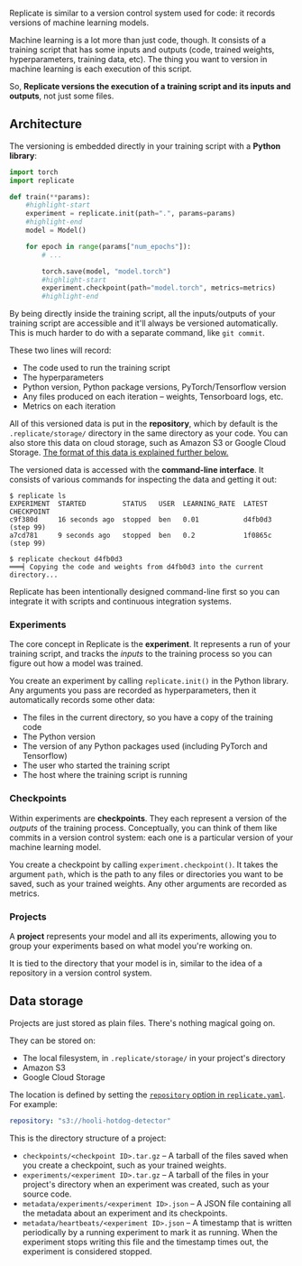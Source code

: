 
<DocsLayout title="How it works">


Replicate is similar to a version control system used for code: it records versions of machine learning models.

Machine learning is a lot more than just code, though. It consists of a training script that has some inputs and outputs (code, trained weights, hyperparameters, training data, etc). The thing you want to version in machine learning is each execution of this script.

So, **Replicate versions the execution of a training script and its inputs and outputs**, not just some files.

## Architecture

The versioning is embedded directly in your training script with a **Python library**:

```python title="train.py"
import torch
import replicate

def train(**params):
    #highlight-start
    experiment = replicate.init(path=".", params=params)
    #highlight-end
    model = Model()

    for epoch in range(params["num_epochs"]):
        # ...

        torch.save(model, "model.torch")
        #highlight-start
        experiment.checkpoint(path="model.torch", metrics=metrics)
        #highlight-end
```

By being directly inside the training script, all the inputs/outputs of your training script are accessible and it'll always be versioned automatically. This is much harder to do with a separate command, like `git commit`.

These two lines will record:

- The code used to run the training script
- The hyperparameters
- Python version, Python package versions, PyTorch/Tensorflow version
- Any files produced on each iteration – weights, Tensorboard logs, etc.
- Metrics on each iteration

All of this versioned data is put in the **repository**, which by default is the `.replicate/storage/` directory in the same directory as your code. You can also store this data on cloud storage, such as Amazon S3 or Google Cloud Storage. [The format of this data is explained further below.](#data-storage)

The versioned data is accessed with the **command-line interface**. It consists of various commands for inspecting the data and getting it out:

```shell-session
$ replicate ls
EXPERIMENT  STARTED         STATUS   USER  LEARNING_RATE  LATEST CHECKPOINT
c9f380d     16 seconds ago  stopped  ben   0.01           d4fb0d3 (step 99)
a7cd781     9 seconds ago   stopped  ben   0.2            1f0865c (step 99)

$ replicate checkout d4fb0d3
═══╡ Copying the code and weights from d4fb0d3 into the current directory...
```

Replicate has been intentionally designed command-line first so you can integrate it with scripts and continuous integration systems.

<!-- ## Concepts -->

### Experiments

The core concept in Replicate is the **experiment**. It represents a run of your training script, and tracks the _inputs_ to the training process so you can figure out how a model was trained.

You create an experiment by calling `replicate.init()` in the Python library. Any arguments you pass are recorded as hyperparameters, then it automatically records some other data:

- The files in the current directory, so you have a copy of the training code
- The Python version
- The version of any Python packages used (including PyTorch and Tensorflow)
- The user who started the training script
- The host where the training script is running

### Checkpoints

Within experiments are **checkpoints**. They each represent a version of the _outputs_ of the training process. Conceptually, you can think of them like commits in a version control system: each one is a particular version of your machine learning model.

You create a checkpoint by calling `experiment.checkpoint()`. It takes the argument `path`, which is the path to any files or directories you want to be saved, such as your trained weights. Any other arguments are recorded as metrics.

### Projects

A **project** represents your model and all its experiments, allowing you to group your experiments based on what model you're working on.

It is tied to the directory that your model is in, similar to the idea of a repository in a version control system.

## Data storage

Projects are just stored as plain files. There's nothing magical going on.

They can be stored on:

- The local filesystem, in `.replicate/storage/` in your project's directory
- Amazon S3
- Google Cloud Storage

The location is defined by setting the [`repository` option in `replicate.yaml`](/docs/reference/yaml#repository). For example:

```yaml
repository: "s3://hooli-hotdog-detector"
```

This is the directory structure of a project:

- `checkpoints/<checkpoint ID>.tar.gz` – A tarball of the files saved when you create a checkpoint, such as your trained weights.
- `experiments/<experiment ID>.tar.gz` – A tarball of the files in your project's directory when an experiment was created, such as your source code.
- `metadata/experiments/<experiment ID>.json` – A JSON file containing all the metadata about an experiment and its checkpoints.
- `metadata/heartbeats/<experiment ID>.json` – A timestamp that is written periodically by a running experiment to mark it as running. When the experiment stops writing this file and the timestamp times out, the experiment is considered stopped.

</DocsLayout>

